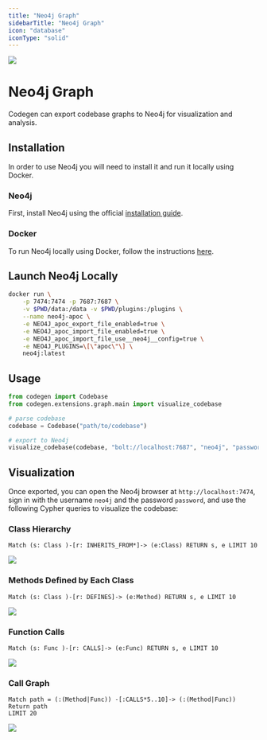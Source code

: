 ```yaml
---
title: "Neo4j Graph"
sidebarTitle: "Neo4j Graph"
icon: "database"
iconType: "solid"
---
```


<Frame caption="Function call graph for a codebase">
  <img src="/images/neo4j-call-graph.png" />
</Frame>

# Neo4j Graph

Codegen can export codebase graphs to Neo4j for visualization and analysis.

## Installation
In order to use Neo4j you will need to install it and run it locally using Docker.

### Neo4j
First, install Neo4j using the official [installation guide](https://neo4j.com/docs/desktop-manual/current/installation/download-installation/).

### Docker
To run Neo4j locally using Docker, follow the instructions [here](https://neo4j.com/docs/apoc/current/installation/#docker).

## Launch Neo4j Locally

```bash
docker run \
    -p 7474:7474 -p 7687:7687 \
    -v $PWD/data:/data -v $PWD/plugins:/plugins \
    --name neo4j-apoc \
    -e NEO4J_apoc_export_file_enabled=true \
    -e NEO4J_apoc_import_file_enabled=true \
    -e NEO4J_apoc_import_file_use__neo4j__config=true \
    -e NEO4J_PLUGINS=\[\"apoc\"\] \
    neo4j:latest
```
## Usage

```python
from codegen import Codebase
from codegen.extensions.graph.main import visualize_codebase

# parse codebase
codebase = Codebase("path/to/codebase")

# export to Neo4j
visualize_codebase(codebase, "bolt://localhost:7687", "neo4j", "password")
```

## Visualization

Once exported, you can open the Neo4j browser at `http://localhost:7474`, sign in with the username `neo4j` and the password `password`, and use the following Cypher queries to visualize the codebase:

### Class Hierarchy

```cypher
Match (s: Class )-[r: INHERITS_FROM*]-> (e:Class) RETURN s, e LIMIT 10
```
<Frame caption="Class hierarchy for a codebase">
  <img src="/images/neo4j-class-hierarchy.png" />
</Frame>

### Methods Defined by Each Class

```cypher
Match (s: Class )-[r: DEFINES]-> (e:Method) RETURN s, e LIMIT 10
```
<Frame caption="Methods defined by each class">
  <img src="/images/neo4j-class-methods.png" />
</Frame>

### Function Calls

```cypher
Match (s: Func )-[r: CALLS]-> (e:Func) RETURN s, e LIMIT 10
```

<Frame caption="Function call graph for a codebase">
  <img src="/images/neo4j-function-calls.png" />
</Frame>

### Call Graph

```cypher
Match path = (:(Method|Func)) -[:CALLS*5..10]-> (:(Method|Func))
Return path
LIMIT 20
```

<Frame caption="Call graph for a codebase">
  <img src="/images/neo4j-call-graph.png" />
</Frame>
